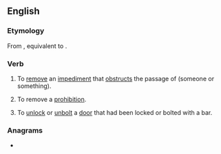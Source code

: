==English==

===Etymology===
From {{inh|en|enm|unbarren}}, equivalent to {{prefix|en|un|bar}}.

===Verb===
{{en-verb|unbarr}}
# {{lb|en|transitive}} To [[remove]] an [[impediment]] that [[obstruct]]s the passage of (someone or something).
# {{lb|en|transitive}} To remove a [[prohibition]].
# {{lb|en|transitive}} To [[unlock]] or [[unbolt]] a [[door]] that had been locked or bolted with a bar.

===Anagrams===
* {{anagrams|en|Buran|Urban|aburn|unabr.|urban}}